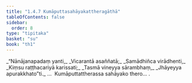 ```yaml
---
title: "1.4.7 Kumāputtasahāyakattheragāthā"
tableOfContents: false
sidebar:
  order: 8
type: "tipitaka"
basket: "su"
book: "th1"
---
```



<DynamicBreadcrumb />

<Division number="37" book="th1">

<Paragraph number="84" type="verses" book="th1">
_“Nānājanapadaṃ yanti,_  
_Vicarantā asaññatā;_  
_Samādhiñca virādhenti,_  
_Kiṃsu raṭṭhacariyā karissati;_  
_Tasmā vineyya sārambhaṃ,_  
_Jhāyeyya apurakkhato”ti._  


</Paragraph>
</Division>

<Paragraph number="85" type="center" book="th1">
…  Kumāputtattherassa sahāyako thero… .
</Paragraph>